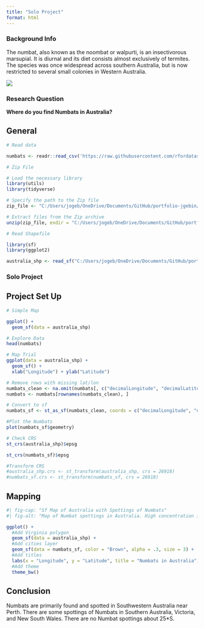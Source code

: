 ```yaml
---
title: "Solo Project"
format: html
---
```


### Background Info 

The numbat, also known as the noombat or walpurti, is an insectivorous marsupial. It is diurnal and its diet consists almost exclusively of termites. The species was once widespread across southern Australia, but is now restricted to several small colonies in Western Australia.

![](https://animalcorner.org/wp-content/uploads/2022/02/The-Numbat.png)

### Research Question
**Where do you find Numbats in Australia?**

## General 

```r
# Read data

numbats <- readr::read_csv('https://raw.githubusercontent.com/rfordatascience/tidytuesday/main/data/2023/2023-03-07/numbats.csv')

```
```r
# Zip File 

# Load the necessary library
library(utils)
library(tidyverse)

# Specify the path to the Zip file
zip_file <- "C:/Users/jogeb/OneDrive/Documents/GitHub/portfolio-jgebin/zip file australia.zip"

# Extract files from the Zip archive
unzip(zip_file, exdir = "C:/Users/jogeb/OneDrive/Documents/GitHub/portfolio-jgebin/bw/unzip shp")
```

```r
# Read Shapefile 

library(sf)
library(ggplot2)

australia_shp <- read_sf("C:/Users/jogeb/OneDrive/Documents/GitHub/portfolio-jgebin/bw/unzip shp/STE_2016_AUST.shp")
```

### Solo Project
## Project Set Up

```r
# Simple Map

ggplot() +
  geom_sf(data = australia_shp) 
```

```r
# Explore Data
head(numbats)

```

```r
# Map Trial
ggplot(data = australia_shp) +
  geom_sf() +
  xlab("Longitude") + ylab("Latitude") 
```
```r
# Remove rows with missing lat/lon
numbats_clean <- na.omit(numbats[, c("decimalLongitude", "decimalLatitude")])
numbats <- numbats[rownames(numbats_clean), ]

# Convert to sf
numbats_sf <- st_as_sf(numbats_clean, coords = c("decimalLongitude", "decimalLatitude"), crs = 4326)

#Plot the Numbats
plot(numbats_sf$geometry)
```
```r
# Check CRS 
st_crs(australia_shp)$epsg

st_crs(numbats_sf)$epsg
```
```r
#Transform CRS
#australia_shp.crs <- st_transform(australia_shp, crs = 26918)
#numbats_sf.crs <- st_transform(numbats_sf, crs = 26918)
```

## Mapping

```r
#| fig-cap: "Sf Map of Australia with Spottings of Numbats"
#| fig-alt: "Map of Numbat spottings in Australia. High concentration in Southwest Australia, near city of Perth. A few spottings in South Australia. No spottings in Northern Territoy and Queensland. "

ggplot() +
  #Add Virginia polygon
  geom_sf(data = australia_shp) +
  #Add cities layer
  geom_sf(data = numbats_sf, color = "Brown", alpha = .3, size = 3) +
  #Add titles
  labs(x = "Longitude", y = "Latitude", title = "Numbats in Australia") +
  #Add theme
  theme_bw()
```

## Conclusion
Numbats are primarily found and spotted in Southwestern Australia near Perth. There are some spottings of Numbats in Southern Australia, Victoria, and New South Wales. There are no Numbat spottings about 25*S. 
